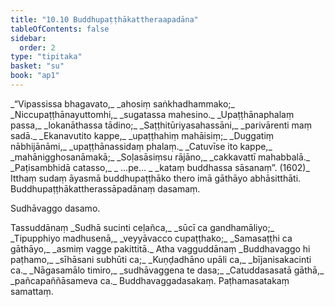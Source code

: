 ```yaml
---
title: "10.10 Buddhupaṭṭhākattheraapadāna"
tableOfContents: false
sidebar:
  order: 2
type: "tipitaka"
basket: "su"
book: "ap1"
---
```



<DynamicBreadcrumb />

<Division number="56" book="ap1">

<Paragraph number="1838" type="verses" book="ap1">
_“Vipassissa bhagavato,_  
_ahosiṃ saṅkhadhammako;_  
_Niccupaṭṭhānayuttomhi,_  
_sugatassa mahesino._  

</Paragraph>

</Division>
<Division number="57" book="ap1">

<Paragraph number="1839" type="verses" book="ap1">
_Upaṭṭhānaphalaṃ passa,_  
_lokanāthassa tādino;_  
_Saṭṭhitūriyasahassāni,_  
_parivārenti maṃ sadā._  

</Paragraph>

</Division>
<Division number="58" book="ap1">

<Paragraph number="1840" type="verses" book="ap1">
_Ekanavutito kappe,_  
_upaṭṭhahiṃ mahāisiṃ;_  
_Duggatiṃ nābhijānāmi,_  
_upaṭṭhānassidaṃ phalaṃ._  

</Paragraph>

</Division>
<Division number="59" book="ap1">

<Paragraph number="1841" type="verses" book="ap1">
_Catuvīse ito kappe,_  
_mahānigghosanāmakā;_  
_Soḷasāsiṃsu rājāno,_  
_cakkavattī mahabbalā._  

</Paragraph>

</Division>
<Division number="60" book="ap1">

<Paragraph number="1842" type="verses" book="ap1">
_Paṭisambhidā catasso,_  
_ …pe… _  
_kataṃ buddhassa sāsanaṃ”. (1602)_  

</Paragraph>

<Paragraph number="1843" book="ap1">
Itthaṃ sudaṃ āyasmā buddhupaṭṭhāko thero imā gāthāyo abhāsitthāti.

</Paragraph>
</Division>

<Paragraph number="1844" type="center" book="ap1">
Buddhupaṭṭhākattherassāpadānaṃ dasamaṃ.

  
<Emphasis>Sudhāvaggo dasamo.</Emphasis>



</Paragraph>

<Paragraph number="1845" type="center" book="ap1">
Tassuddānaṃ


</Paragraph>

<Paragraph number="1846" type="verses" book="ap1">
_Sudhā sucinti ceḷañca,_  
_sūcī ca gandhamāliyo;_  
_Tipupphiyo madhusenā,_  
_veyyāvacco cupaṭṭhako;_  
_Samasaṭṭhi ca gāthāyo,_  
_asmiṃ vagge pakittitā._  


</Paragraph>

<Paragraph number="1847" type="center" book="ap1">
Atha vagguddānaṃ


</Paragraph>

<Paragraph number="1848" type="verses" book="ap1">
_Buddhavaggo hi paṭhamo,_  
_sīhāsani subhūti ca;_  
_Kuṇḍadhāno upāli ca,_  
_bījanisakacinti ca._  

</Paragraph>

<Paragraph number="1849" type="verses" book="ap1">
_Nāgasamālo timiro,_  
_sudhāvaggena te dasa;_  
_Catuddasasatā gāthā,_  
_pañcapaññāsameva ca._  


</Paragraph>

<Paragraph number="1850" type="center" book="ap1">
Buddhavaggadasakaṃ.



</Paragraph>

<Paragraph number="1851" type="center" book="ap1">
Paṭhamasatakaṃ samattaṃ.
</Paragraph>